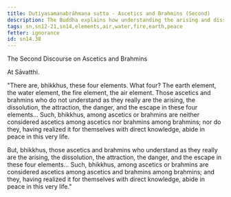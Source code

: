```yaml
---
title: Dutiyasamaṇabrāhmaṇa sutta - Ascetics and Brahmins (Second)
description: The Buddha explains how understanding the arising and dissolution of the four elements, and the attraction, danger, and the escape in the four elements leads to peace in this very life.
tags: sn,sn12-21,sn14,elements,air,water,fire,earth,peace
fetter: ignorance
id: sn14.38
---
```


The Second Discourse on Ascetics and Brahmins

At Sāvatthi.

"There are, bhikkhus, these four elements. What four? The earth element, the water element, the fire element, the air element. Those ascetics and brahmins who do not understand as they really are the arising, the dissolution, the attraction, the danger, and the escape in these four elements... Such, bhikkhus, among ascetics or brahmins are neither considered ascetics among ascetics nor brahmins among brahmins; nor do they, having realized it for themselves with direct knowledge, abide in peace in this very life.

But, bhikkhus, those ascetics and brahmins who understand as they really are the arising, the dissolution, the attraction, the danger, and the escape in these four elements... Such, bhikkhus, among ascetics or brahmins are considered ascetics among ascetics and brahmins among brahmins; and they, having realized it for themselves with direct knowledge, abide in peace in this very life."